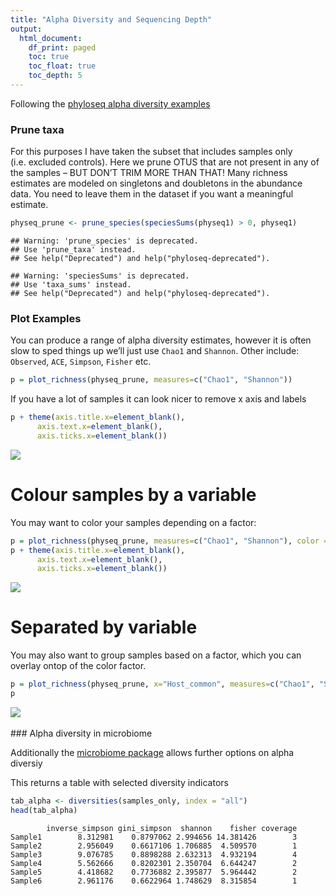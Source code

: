 ```yaml
---
title: "Alpha Diversity and Sequencing Depth"
output:
  html_document:
    df_print: paged
    toc: true
    toc_float: true
    toc_depth: 5
---
```


Following the [phyloseq alpha diversity examples](https://joey711.github.io/phyloseq/plot_richness-examples.html)

### Prune taxa

For this purposes I have taken the subset that includes samples only (i.e. excluded controls). Here we prune OTUS that are not present in any of the samples – BUT DON’T TRIM MORE THAN THAT! Many richness estimates are modeled on singletons and doubletons in the abundance data. You need to leave them in the dataset if you want a meaningful estimate.

```r
physeq_prune <- prune_species(speciesSums(physeq1) > 0, physeq1)
```
```
## Warning: 'prune_species' is deprecated.
## Use 'prune_taxa' instead.
## See help("Deprecated") and help("phyloseq-deprecated").

## Warning: 'speciesSums' is deprecated.
## Use 'taxa_sums' instead.
## See help("Deprecated") and help("phyloseq-deprecated").

```
### Plot Examples

You can produce a range of alpha diversity estimates, however it is often slow to sped things up we'll just use `Chao1` and `Shannon`. Other include: `Observed`, `ACE`, `Simpson`, `Fisher` etc.

```r
p = plot_richness(physeq_prune, measures=c("Chao1", "Shannon"))
```

If you have a lot of samples it can look nicer to remove x axis and labels
```r
p + theme(axis.title.x=element_blank(),
      axis.text.x=element_blank(),
      axis.ticks.x=element_blank())
```

![](images/alpha-bw.png)

# Colour samples by a variable

You may want to color your samples depending on a factor:
```r
p = plot_richness(physeq_prune, measures=c("Chao1", "Shannon"), color = "Genus_Species")
p + theme(axis.title.x=element_blank(),
      axis.text.x=element_blank(),
      axis.ticks.x=element_blank())
```

![](images/alpha-col.png)

# Separated by variable

You may also want to group samples based on a factor, which you can overlay ontop of the color factor.

```r
p = plot_richness(physeq_prune, x="Host_common", measures=c("Chao1", "Shannon"), color = "Genus_Species")
p
```

![](images/alpha-col-sep.png)
<br></br>
### Alpha diversity in microbiome

Additionally the [microbiome package](http://microbiome.github.io/microbiome/Diversity.html) allows further options on alpha diversiy

This returns a table with selected diversity indicators
```r
tab_alpha <- diversities(samples_only, index = "all")
head(tab_alpha)
```
```
        inverse_simpson gini_simpson  shannon    fisher coverage
Sample1        8.312981    0.8797062 2.994656 14.381426        3
Sample2        2.956049    0.6617106 1.706885  4.509570        1
Sample3        9.076785    0.8898288 2.632313  4.932194        4
Sample4        5.562666    0.8202301 2.350704  6.644247        2
Sample5        4.418682    0.7736882 2.395877  5.964442        2
Sample6        2.961176    0.6622964 1.748629  8.315854        1
```



